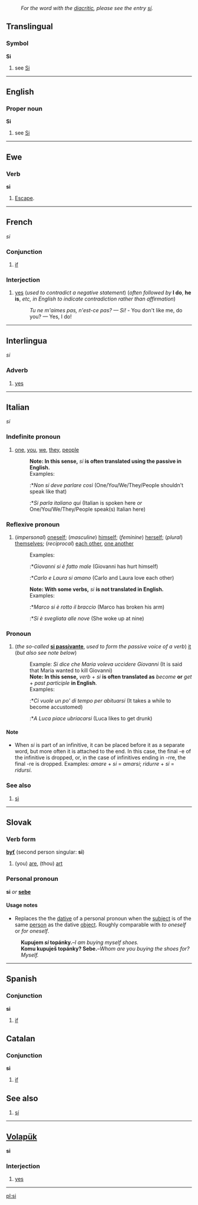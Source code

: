 :''For the word with the [[diacritic]], please see the entry [[sí]].''

==Translingual==
===Symbol===
'''Si'''
# see [[Si]]

----

==English==
===Proper noun===
'''Si'''
# see [[Si]]

----
==Ewe==
===Verb===
'''si'''

#[[Escape]].
----
==French==
''si''

===Conjunction===
#[[if]]

===Interjection===
#[[yes]] (''used to contradict a negative statement'') (''often followed by'' '''I do''', '''he is''', ''etc, in English to indicate contradiction rather than affirmation'')
#:''Tu ne m'aimes pas, n'est-ce pas? &mdash; Si!'' - You don't like me, do you? &mdash; Yes, I do!

----
==Interlingua==
''si''

===Adverb===
#[[yes]]

----
==Italian==
''si''

===Indefinite pronoun===
#[[one]], [[you]], [[we]], [[they]], [[people]]
#:'''Note: In this sense,''' ''si'' '''is often translated using the passive in English.'''
#:Examples:
#::*''Non si deve parlare così'' (One/You/We/They/People shouldn't speak like that)
#::*''Si parla italiano qui'' (Italian is spoken here ''or'' One/You/We/They/People speak(s) Italian here)

===Reflexive pronoun===
#(''impersonal'') [[oneself]]; (''masculine'') [[himself]]; (''feminine'') [[herself]]; (''plural'') [[themselves]]; (''reciprocal'') [[each other]], [[one another]]
#:Examples:
#::*''Giovanni si è fatto male'' (Giovanni has hurt himself)
#::*''Carlo e Laura si amano'' (Carlo and Laura love each other)
#:'''Note: With some verbs,''' ''si'' '''is not translated in English.'''
#:Examples:
#::*''Marco si è rotto il braccio'' (Marco has broken his arm)
#::*''Si è svegliata alle nove'' (She woke up at nine)

===Pronoun===
#(''the so-called'' '''[[si passivante]]''', ''used to form the passive voice of a verb'') [[it]] (''but also see note below'')
#:Example: ''Si dice che Maria voleva uccidere Giovanni'' (It is said that Maria wanted to kill Giovanni)
#:'''Note: In this sense,''' ''verb'' + ''si'' '''is often translated as''' ''become'' '''or''' ''get'' + ''past participle'' '''in English'''.
#:Examples:
#::*''Ci vuole un po' di tempo per abituarsi'' (It takes a while to become accustomed)
#::*''A Luca piace ubriacarsi'' (Luca likes to get drunk)

====Note====
*When ''si'' is part of an infinitive, it can be placed before it as a separate word, but more often it is attached to the end.  In this case, the final -e of the infinitive is dropped, or, in the case of infinitives ending in -rre, the final -re is dropped.  Examples: ''amare'' + ''si'' = ''amarsi''; ''ridurre'' + ''si'' = ''ridursi''.  

===See also===
# [[sì#Italian|sì]]

----
==Slovak==
===Verb form===
'''[[byť#Slovak|byť]]''' (second person singular: '''si''')

#(you) [[are]], (thou) [[art]]

===Personal pronoun ===
'''si''' ''or'' '''[[sebe#Slovak|sebe]]'''

====Usage notes====
*Replaces the the [[dative]] of a personal pronoun when the [[subject]] is of the same [[person]] as the dative [[object]]. Roughly comparable with ''to oneself'' or ''for oneself''.
:'''Kupujem ''si'' topánky.'''&ndash;''I am buying myself shoes.''
:'''Komu kupuješ topánky? Sebe.'''&ndash;''Whom are you buying the shoes for? Myself.''

----
==Spanish==
===Conjunction===
'''si'''

#[[if]]

==Catalan==
===Conjunction===
'''si'''

#[[if]]

==See also==
#[[sí#Spanish|sí]]

----
==[[Volapük]]==
'''si'''

===Interjection===
#[[yes]]

----


[[pl:si]]
